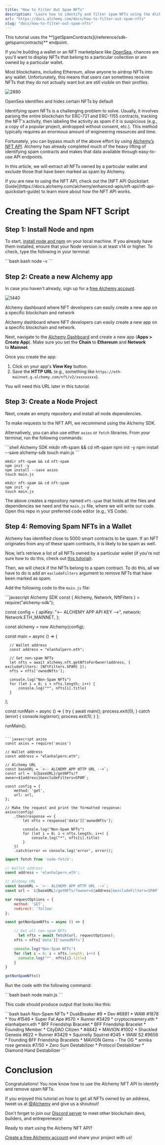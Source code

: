 ```yaml
---
title: "How to Filter Out Spam NFTs"
description: "Learn how to identify and filter spam NFTs using the Alchemy API."
url: "https://docs.alchemy.com/docs/how-to-filter-out-spam-nfts"
slug: "docs/how-to-filter-out-spam-nfts"
---
```


<Info>
  This tutorial uses the **[getSpamContracts](/reference/sdk-getspamcontracts)** endpoint.
</Info>

If you’re building a wallet or an NFT marketplace like [OpenSea](https://opensea.io), chances are you'll want to display NFTs that belong to a particular collection or are owned by a particular wallet.

Most blockchains, including Ethereum, allow anyone to airdrop NFTs into any wallet. Unfortunately, this means that users can sometimes receive NFTs that they do not actually want but are still visible on their profiles.

![2880](c9dbf06-Screenshot_2022-07-14_at_3.43.23_PM.png "Screenshot 2022-07-14 at 3.43.23 PM.png")

OpenSea identifies and hides certain NFTs by default

Identifying spam NFTs is a challenging problem to solve. Usually, it involves parsing the entire blockchain for ERC-721 and ERC-1155 contracts, tracking the NFT's activity, then labeling the activity as spam if it is suspicious (e.g., a copy of a popular project, airdropped without consent, etc.). This method typically requires an enormous amount of engineering resources and time.

Fortunately, you can bypass much of the above effort by using [Alchemy’s NFT API](https://docs.alchemy.com/alchemy/enhanced-apis/nft-api). Alchemy has already completed much of the heavy lifting of identifying spam contracts and makes that data available through easy-to-use API endpoints.

In this article, we will extract all NFTs owned by a particular wallet and exclude those that have been marked as spam by Alchemy.

<Info>
  If you are new to using the NFT API, check out the [NFT API Quickstart Guide](https://docs.alchemy.com/alchemy/enhanced-apis/nft-api/nft-api-quickstart-guide) to learn more about how the NFT API works.
</Info>

# Creating the Spam NFT Script

## Step 1: Install Node and npm

To start, [install node and npm](https://nodejs.org/en/download/) on your local machine. If you already have them installed, ensure that your Node version is at least v14 or higher. To check, type the following in your terminal:

<CodeGroup>
  ```bash bash
  node -v
  ```
</CodeGroup>

## Step 2: Create a new Alchemy app

In case you haven't already, sign up for a [free Alchemy account](https://alchemy.com/?a=6db6a5ec1e).

![1440](a5a8e86-Untitled.png "Untitled.png")

Alchemy dashboard where NFT developers can easily create a new app on a specific blockchain and network

Alchemy dashboard where NFT developers can easily create a new app on a specific blockchain and network.

Next, navigate to the [Alchemy Dashboard](https://dashboard.alchemyapi.io/) and create a new app (**Apps > Create App**). Make sure you set the **Chain** to **Ethereum** and **Network** to **Mainnet**.

Once you create the app:

1. Click on your app's **View Key** button.
2. Save the **HTTP URL** (e.g., something like `https://eth-mainnet.g.alchemy.com/nft/v2/xxxxxxxxx`).

You will need this URL later in this tutorial.

## Step 3: Create a Node Project

Next, create an empty repository and install all node dependencies.

To make requests to the NFT API, we recommend using the Alchemy SDK.

Alternatively, you can also use either `axios` or `fetch` libraries. From your terminal, run the following commands:

<CodeGroup>
  ```shell Alchemy SDK
  mkdir nft-spam && cd nft-spam
  npm init -y
  npm install --save alchemy-sdk
  touch main.js
  ```

  ```shell axios
  mkdir nft-spam && cd nft-spam
  npm init -y
  npm install --save axios
  touch main.js
  ```

  ```shell fetch
  mkdir nft-spam && cd nft-spam
  npm init -y
  touch main.js
  ```
</CodeGroup>

The above creates a repository named `nft-spam` that holds all the files and dependencies we need and the `main.js` file, where we will write our code. Open this repo in your preferred code editor (e.g., VS Code).

## Step 4: Removing Spam NFTs in a Wallet

Alchemy has identified close to 5000 smart contracts to be spam. If an NFT originates from any of these spam contracts, it is likely to be spam as well.

Now, let’s retrieve a list of all NFTs owned by a particular wallet (if you’re not sure how to do this, check out [this tutorial](https://docs.alchemy.com/alchemy/enhanced-apis/nft-api/how-to-get-all-nfts-owned-by-an-address)).

Then, we will check if the NFTs belong to a spam contract. To do this, all we have to do is add an `excludeFilters` argument to remove NFTs that have been marked as spam.

Add the following code to the `main.js` file:

<CodeGroup>
  ```javascript Alchemy SDK
  const { Alchemy, Network, NftFilters } = require("alchemy-sdk");

  const config = {
      apiKey: "<-- ALCHEMY APP API KEY -->",
      network: Network.ETH_MAINNET,
  };

  const alchemy = new Alchemy(config);

  const main = async () => {

      // Wallet address
      const address = "elanhalpern.eth";

      // Get non-spam NFTs
      let nfts = await alchemy.nft.getNftsForOwner(address, { excludeFilters: [NftFilters.SPAM] });
      nfts = nfts['ownedNfts'];

      console.log("Non-Spam NFTs")
      for (let i = 0; i < nfts.length; i++) {
          console.log("*", nfts[i].title)
      }
  };

  const runMain = async () => {
      try {
          await main();
          process.exit(0);
      } catch (error) {
          console.log(error);
          process.exit(1);
      }
  };

  runMain();
  ```

  ```javascript axios
  const axios = require('axios')

  // Wallet address
  const address = "elanhalpern.eth";

  // Alchemy URL
  const baseURL = `<-- ALCHEMY APP HTTP URL -->`;
  const url = `${baseURL}/getNFTs/?owner=${address}&excludeFilters=SPAM`;

  const config = {
      method: 'get',
      url: url,
  };

  // Make the request and print the formatted response:
  axios(config)
      .then(response => {
          let nfts = response['data']['ownedNfts'];

          console.log("Non-Spam NFTs")
          for (let i = 0; i < nfts.length; i++) {
              console.log("*", nfts[i].title)
          }
      })
      .catch(error => console.log('error', error));
  ```

  ```javascript fetch
  import fetch from 'node-fetch';

  // Wallet address
  const address = 'elanhalpern.eth';

  // Alchemy URL
  const baseURL = `<-- ALCHEMY APP HTTP URL -->`;
  const url = `${baseURL}/getNFTs/?owner=${address}&excludeFilters=SPAM`;

  var requestOptions = {
      method: 'GET',
      redirect: 'follow'
  };

  const getNonSpamNfts = async () => {

      // Get all non-spam NFTs
  		let nfts = await fetch(url, requestOptions);
      nfts = nfts['data']['ownedNfts']

      console.log("Non-Spam NFTs")
      for (let i = 0; i < nfts.length; i++) {
        console.log("*", nfts[i].title)
      }
  }

  getNonSpamNfts()
  ```
</CodeGroup>

Run the code with the following command:

<CodeGroup>
  ```bash bash
  node main.js
  ```
</CodeGroup>

This code should produce output that looks like this:

<CodeGroup>
  ```bash bash
  Non-Spam NFTs
  * DuskBreaker #9
  * Dev #6881
  * WAW #1878
  * You #1546
  * Super Fat Ape #570
  * Runner #3429  
  * cryptocreamery.eth
  * elanhalpern.eth
  * BFF Friendship Bracelet
  * BFF Friendship Bracelet
  * Founding Member
  * CityDAO Citizen
  * #4842
  * MAVION #1002
  * Shackled Genesis #622
  * Runner #3429
  * Squirrelly Squirrel #245
  * WAW S2 #9656
  * Founding BFF Friendship Bracelets
  * MAVION Gems - The OG
  * annika rose genesis #7/50
  * Zero Sum Destabilizer
  * Protocol Destabilizer
  * Diamond Hand Destabilizer
  ```
</CodeGroup>

# Conclusion

Congratulations! You now know how to use the Alchemy NFT API to identify and remove spam NFTs.

If you enjoyed this tutorial on how to get all NFTs owned by an address, tweet us at [@Alchemy](https://twitter.com/Alchemy) and give us a shoutout!

Don't forget to join our [Discord server](https://www.alchemy.com/discord) to meet other blockchain devs, builders, and entrepreneurs!

Ready to start using the Alchemy NFT API?

[Create a free Alchemy account](https://alchemy.com/?a=22e42c85f0) and share your project with us!

